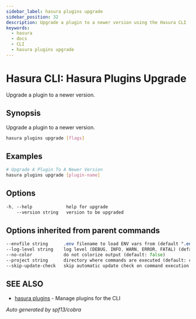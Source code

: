 ```yaml
---
sidebar_label: hasura plugins upgrade
sidebar_position: 32
description: Upgrade a plugin to a newer version using the Hasura CLI
keywords:
  - hasura
  - docs
  - CLI
  - hasura plugins upgrade
---
```


# Hasura CLI: Hasura Plugins Upgrade

Upgrade a plugin to a newer version.

## Synopsis

Upgrade a plugin to a newer version.

```bash
hasura plugins upgrade [flags]
```

## Examples

```bash
# Upgrade A Plugin To A Newer Version
hasura plugins upgrade [plugin-name]
```

## Options

```sass
-h, --help             help for upgrade
    --version string   version to be upgraded
```

## Options inherited from parent commands

```sass
--envfile string      .env filename to load ENV vars from (default ".env")
--log-level string    log level (DEBUG, INFO, WARN, ERROR, FATAL) (default "INFO")
--no-color            do not colorize output (default: false)
--project string      directory where commands are executed (default: current dir)
--skip-update-check   skip automatic update check on command execution
```

## SEE ALSO

* [hasura plugins](/hasura-cli/commands/hasura_plugins.mdx)	 - Manage plugins for the CLI

_Auto generated by spf13/cobra_
